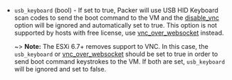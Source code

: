 <!-- Code generated from the comments of the BootConfigWrapper struct in builder/vmware/common/boot_config.go; DO NOT EDIT MANUALLY -->

- `usb_keyboard` (bool) - If set to true, Packer will use USB HID Keyboard scan codes to send the boot command to the VM and
  the [disable_vnc](#disable_vnc) option will be ignored and automatically set to true.
  This option is not supported by hosts with free license, use [vnc_over_websocket](#vnc_over_websocket) instead.
  
  ~> **Note:** The ESXi 6.7+ removes support to VNC. In this case, the `usb_keyboard` or [vnc_over_websocket](#vnc_over_websocket)
  should be set to true in order to send boot command keystrokes to the VM. If both are set, `usb_keyboard` will be ignored
  and set to false.
